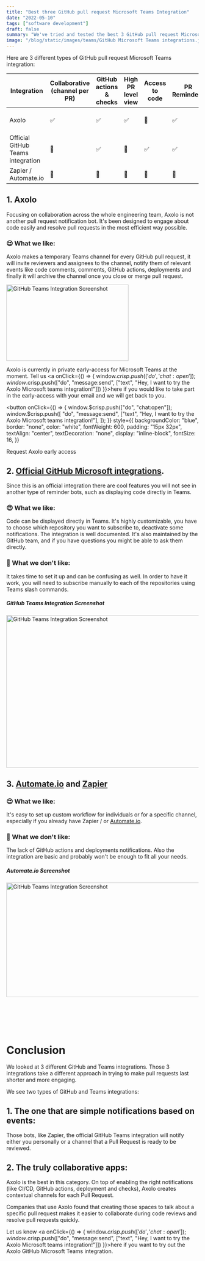 ```yaml
---
title: "Best three GitHub pull request Microsoft Teams Integration"
date: "2022-05-10"
tags: ["software development"]
draft: false
summary: "We've tried and tested the best 3 GitHub pull request Microsoft Teams integrations. Read our short study to understand the value of each integration."
image: "/blog/static/images/teams/GitHub Microsoft Teams integrations.jpg"
---
```


Here are 3 different types of GitHub pull request Microsoft Teams integration:

| Integration                       | Collaborative (channel per PR) | GitHub actions & checks | High PR level view | Access to code | PR Reminders | Notifications for each PR |  Pricing           | Note           |
| --------------------------------- | ------------------------------ | ----------------------- | ------------------ | -------------- | ------------ | ------------------------- | ------------------ | -------------- |
| Axolo                             | ✅                             | ✅                      | ✅                 | 🔴             | ✅           | ✅                        |  0$ - 8$/developer | Best for teams |
| Official GitHub Teams integration | 🔴                             | ✅                      | 🔴                 | ✅             | ✅           | ✅                        |  Free              |  Long set up   |
| Zapier / Automate.io              | 🔴                             | 🔴                      | 🔴                 | 🔴             | 🔴           | ✅                        | 10$ to 600$/Month  |                |

## **1. Axolo**

Focusing on collaboration across the whole engineering team, Axolo is not another pull request notification bot. It's been designed to engage about code easily and resolve pull requests in the most efficient way possible.

### 😍 What we like:

Axolo makes a temporary Teams channel for every GitHub pull request, it will invite reviewers and assignees to the channel, notify them of relevant events like code comments, comments, GitHub actions, deployments and finally it will archive the channel once you close or merge pull request.

<div style={{ display: "flex", justifyContent: "center" }}>
  <Image
    width="320"
    height="200"
    style={{ borderRadius: "0.5rem", maxWidth: "400px" }}
    alt="GitHub Teams Integration Screenshot"
    src="/blog/static/images/teams/Slack1.jpg"
  />
</div>

Axolo is currently in private early-access for Microsoft Teams at the moment. Tell us <a onClick={() => { window.$crisp.push(['do', 'chat:open']); window.$crisp.push(["do", "message:send", ["text", "Hey, I want to try the Axolo Microsoft teams integration!"]]) }}>here</a> if you would like to take part in the early-access with your email and we will get back to you.

<button
  onClick={() => {
    window.$crisp.push(["do", "chat:open"]);
    window.$crisp.push([
      "do",
      "message:send",
      ["text", "Hey, I want to try the Axolo Microsoft teams integration!"],
    ]);
  }}
  style={{
    backgroundColor: "blue",
    border: "none",
    color: "white",
    fontWeight: 600,
    padding: "15px 32px",
    textAlign: "center",
    textDecoration: "none",
    display: "inline-block",
    fontSize: 16,
  }}
>
  Request Axolo early access
</button>

## **2. <a target="_blank" rel="noopener noreferrer nofollow" href="https://github.com/integrations/microsoft-teams">Official GitHub Microsoft integrations</a>.**

Since this is an official integration there are cool features you will not see in another type of reminder bots, such as displaying code directly in Teams.

### 😍 What we like:

Code can be displayed directly in Teams.
It's highly customizable, you have to choose which repository you want to subscribe to, deactivate some notifications. The integration is well documented.
It's also maintained by the GitHub team, and if you have questions you might be able to ask them directly.

### 🤔 What we don't like:

It takes time to set it up and can be confusing as well.
In order to have it work, you will need to subscribe manually to each of the repositories using Teams slash commands.

##### **GitHub Teams Integration Screenshot**

<div style={{ display: "flex", justifyContent: "center" }}>
  <Image
    width="600"
    height="400"
    style={{ borderRadius: "0.5rem", maxWidth: "400px" }}
    alt="GitHub Teams Integration Screenshot"
    src="/blog/static/images/teams/PRCard.png"
  />
</div>

## **3. <a target="_blank" rel="noopener noreferrer nofollow" href="https://automate.io/integration/github/microsoft-teams">Automate.io</a> and <a target="_blank" rel="noopener noreferrer nofollow" href="https://zapier.com/apps/github/integrations/microsoft-teams">Zapier</a>**

### 😍 What we like:

It's easy to set up custom workflow for individuals or for a specific channel, especially if you already have Zapier / or [Automate.io](http://Automate.io).

### 🤔 What we don't like:

The lack of GitHub actions and deployments notifications.
Also the integration are basic and probably won't be enough to fit all your needs.

##### **Automate.io Screenshot**

<div style={{ display: "flex", justifyContent: "center" }}>
  <Image
    width="600"
    height="300"
    style={{ borderRadius: "0.5rem", maxWidth: "400px" }}
    alt="GitHub Teams Integration Screenshot"
    src="/blog/static/images/teams/automate.jpg"
  />
</div>

<br></br>
<br></br>

# Conclusion

We looked at 3 different GitHub and Teams integrations. Those 3 integrations take a different approach in trying to make pull requests last shorter and more engaging.

We see two types of GitHub and Teams integrations:

## 1. The one that are simple notifications based on events:

Those bots, like Zapier, the official GitHub Teams integration will notify either you personally or a channel that a Pull Request is ready to be reviewed.

## 2. The truly collaborative apps:

Axolo is the best in this category. On top of enabling the right notifications (like CI/CD, GitHub actions, deployment and checks), Axolo creates contextual channels for each Pull Request.

Companies that use Axolo found that creating those spaces to talk about a specific pull request makes it easier to collaborate during code reviews and resolve pull requests quickly.

Let us know <a onClick={() => { window.$crisp.push(['do', 'chat:open']); window.$crisp.push(["do", "message:send", ["text", "Hey, I want to try the Axolo Microsoft teams integration!"]]) }}>here</a> if you want to try out the Axolo GitHub Microsoft Teams integration.
